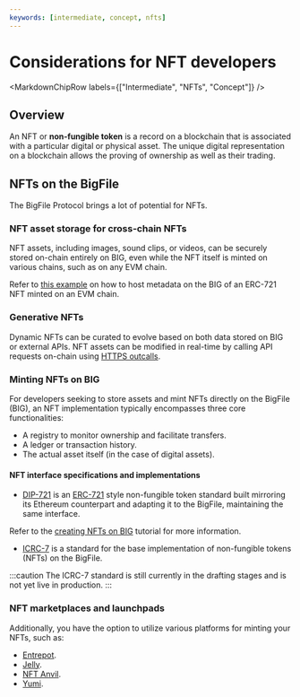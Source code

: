 ```yaml
---
keywords: [intermediate, concept, nfts]
---
```



# Considerations for NFT developers

<MarkdownChipRow labels={["Intermediate", "NFTs", "Concept"]} />



## Overview

An NFT or **non-fungible token** is a record on a blockchain that is associated with a particular digital or physical asset. The unique digital representation on a blockchain allows the proving of ownership as well as their trading.

## NFTs on the BigFile

The BigFile Protocol brings a lot of potential for NFTs.

### NFT asset storage for cross-chain NFTs

NFT assets, including images, sound clips, or videos, can be securely stored on-chain entirely on BIG, even while the NFT itself is minted on various chains, such as on any EVM chain.

Refer to [this example](https://github.com/domwoe/erc-721-ic-assets) on how to host metadata on the BIG of an ERC-721 NFT minted on an EVM chain.

### Generative NFTs

Dynamic NFTs can be curated to evolve based on both data stored on BIG or external APIs. NFT assets can be modified in real-time by calling API requests on-chain using [HTTPS outcalls](/https-outcalls).

### Minting NFTs on BIG

For developers seeking to store assets and mint NFTs directly on the BigFile (BIG), an NFT implementation typically encompasses three core functionalities:

- A registry to monitor ownership and facilitate transfers.
- A ledger or transaction history.
- The actual asset itself (in the case of digital assets).

#### NFT interface specifications and implementations

- [DIP-721](https://github.com/Psychedelic/DIP721) is an [ERC-721](https://eips.ethereum.org/EIPS/eip-721) style non-fungible token standard built mirroring its Ethereum counterpart and adapting it to the BigFile, maintaining the same interface.

Refer to the [creating NFTs on BIG](/docs/current/tutorials/developer-journey/level-5/5.4-NFT-tutorial#icrc-7) tutorial for more information.

- [ICRC-7](https://github.com/dfinity/ICRC/tree/54d98a82a626daad6f674f1b8e6b815785f6c8c5/ICRCs/ICRC-7) is a standard for the base implementation of non-fungible tokens (NFTs) on the BigFile.

:::caution
The ICRC-7 standard is still currently in the drafting stages and is not yet live in production.
:::

### NFT marketplaces and launchpads

Additionally, you have the option to utilize various platforms for minting your NFTs, such as:

- [Entrepot](https://entrepot.app/).
- [Jelly](https://jelly.xyz/).
- [NFT Anvil](https://nftanvil.com/).
- [Yumi](https://tppkg-ziaaa-aaaal-qatrq-cai.raw.icp0.io/).





